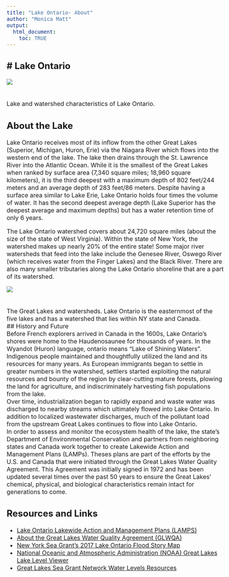 ```yaml
---
title: "Lake Ontario- About"
author: "Monica Matt"
output:
  html_document:
    toc: TRUE
---
```

# Lake Ontario
---  
<style type = "text/css">
  body{
  font-size: 12pt;
  }
</style>
  <p align="center">
<img src="www/Ontario-Characteristics.png">  
 <br>  
  Lake and watershed characteristics of Lake Ontario.  
  
## About the Lake  
Lake Ontario receives most of its inflow from the other Great Lakes (Superior, Michigan, Huron, Erie) via the Niagara River which flows into the western end of the lake.  The lake then drains through the St. Lawrence River into the Atlantic Ocean.  While it is the smallest of the Great Lakes when ranked by surface area (7,340 square miles; 18,960 square kilometers), it is the third deepest with a maximum depth of 802 feet/244 meters and an average depth of 283 feet/86 meters. Despite having a surface area similar to Lake Erie, Lake Ontario holds four times the volume of water. It has the second deepest average depth (Lake Superior has the deepest average and maximum depths) but has a water retention time of only 6 years.  
  
The Lake Ontario watershed covers about 24,720 square miles (about the size of the state of West Virginia). Within the state of New York, the watershed makes up nearly 20% of the entire state! Some major river watersheds that feed into the lake include the Genesee River, Oswego River (which receives water from the Finger Lakes) and the Black River. There are also many smaller tributaries along the Lake Ontario shoreline that are a part of its watershed.  
<p align="center">
<img src="www/GreatLakes_watershed_cropped2.jpeg">  
 <br>  
  The Great Lakes and watersheds. Lake Ontario is the easternmost of the five lakes and has a watershed that lies within NY state and Canada.  
## History and Future  
Before French explorers arrived in Canada in the 1600s, Lake Ontario’s shores were home to the Haudenosaunee for thousands of years.  In the Wyandot (Huron) language, ontarío means “Lake of Shining Waters”.  Indigenous people maintained and thoughtfully utilized the land and its resources for many years.  As European immigrants began to settle in greater numbers in the watershed, settlers started exploiting the natural resources and bounty of the region by clear-cutting mature forests, plowing the land for agriculture, and indiscriminately harvesting fish populations from the lake.  
Over time, industrialization began to rapidly expand and waste water was discharged to nearby streams which ultimately flowed into Lake Ontario.  In addition to localized wastewater discharges, much of the pollutant load from the upstream Great Lakes continues to flow into Lake Ontario.  
In order to assess and monitor the ecosystem health of the lake, the state’s Department of Environmental Conservation and partners from neighboring states and Canada work together to create Lakewide Action and Management Plans (LAMPs). Theses plans are part of the efforts by the U.S. and Canada that were initiated through the Great Lakes Water Quality Agreement. This Agreement was initially signed in 1972 and has been updated several times over the past 50 years to ensure the Great Lakes' chemical, physical, and biological characteristics remain intact for generations to come.  
  
## Resources and Links
- [Lake Ontario Lakewide Action and Management Plans (LAMPS)](https://www.epa.gov/greatlakes/lake-ontario-lamps-and-associated-reports)  
- [About the Great Lakes Water Quality Agreement (GLWQA)](https://www.epa.gov/glwqa)
- [New York Sea Grant's 2017 Lake Ontario Flood Story Map](https://ccegeomaps.maps.arcgis.com/apps/Cascade/index.html?appid=76d4abac6f2d4cf5811bb18a6e119a6e)  
- [National Oceanic and Atmospheric Administration (NOAA) Great Lakes Lake Level Viewer](https://coast.noaa.gov/llv/#/lake/ontario)  
- [Great Lakes Sea Grant Network Water Levels Resources](https://greatlakesseagrant.com/projects/water-levels/#tools)